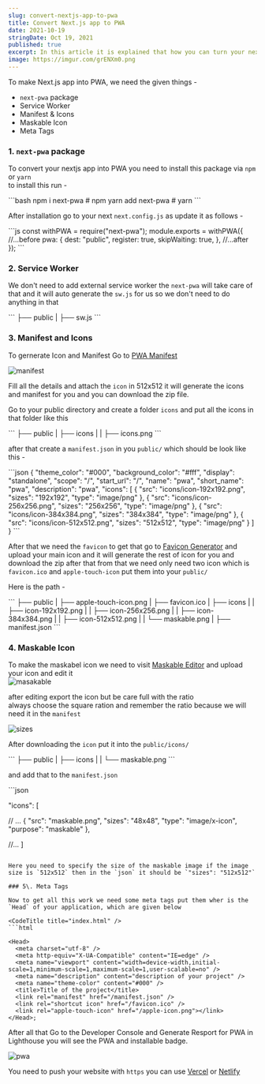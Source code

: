 ```yaml
---
slug: convert-nextjs-app-to-pwa
title: Convert Next.js app to PWA
date: 2021-10-19
stringDate: Oct 19, 2021
published: true
excerpt: In this article it is explained that how you can turn your next.js web app to Progressive Web App.
image: https://imgur.com/grENXm0.png
---
```


To make Next.js app into PWA, we need the given things -

- `next-pwa` package
- Service Worker
- Manifest & Icons
- Maskable Icon
- Meta Tags

### 1\. `next-pwa` package

To convert your nextjs app into PWA you need to install this package via `npm` or `yarn`  
to install this run -

<CodeTitle title="bash" />
```bash npm i next-pwa # npm yarn add next-pwa # yarn ```

After installation go to your next `next.config.js` as update it as follows -

<CodeTitle title="next.config.js" />
```js
const withPWA = require("next-pwa");
module.exports = withPWA({
  //...before
  pwa: {
    dest: "public",
    register: true,
    skipWaiting: true,
  },
  //...after
});
```

### 2\. Service Worker

We don't need to add external service worker the `next-pwa` will take care of that and it will auto generate the `sw.js` for us so we don't need to do anything in that

<CodeTitle title="directory" />
``` ├── public | ├── sw.js ```

### 3\. Manifest and Icons

To gernerate Icon and Manifest Go to [PWA Manifest](https://www.simicart.com/manifest-generator.html/)

![manifest](https://i.imgur.com/ILwfs0f.png)

Fill all the details and attach the `icon` in 512x512 it will generate the icons and manifest for you and you can download the zip file.

Go to your public directory and create a folder `icons` and put all the icons in that folder like this

<CodeTitle title="directory" />
``` ├── public | ├── icons | | ├── icons.png ```

after that create a `manifest.json` in you `public/` which should be look like this -

<CodeTitle title="manifest.json" />
```json
{
  "theme_color": "#000",
  "background_color": "#fff",
  "display": "standalone",
  "scope": "/",
  "start_url": "/",
  "name": "pwa",
  "short_name": "pwa",
  "description": "pwa",
  "icons": [
    {
      "src": "icons/icon-192x192.png",
      "sizes": "192x192",
      "type": "image/png"
    },
    {
      "src": "icons/icon-256x256.png",
      "sizes": "256x256",
      "type": "image/png"
    },
    {
      "src": "icons/icon-384x384.png",
      "sizes": "384x384",
      "type": "image/png"
    },
    {
      "src": "icons/icon-512x512.png",
      "sizes": "512x512",
      "type": "image/png"
    }
  ]
}
```

After that we need the `favicon` to get that go to [Favicon Generator](https://favicon.io/favicon-converter/) and upload your main icon and it will generate the rest of icon for you and download the zip after that from that we need only need two icon which is `favicon.ico` and `apple-touch-icon` put them into your `public/`

Here is the path -

<CodeTitle title="directory" />
``` ├── public | ├── apple-touch-icon.png | ├── favicon.ico | ├── icons | | ├── icon-192x192.png
| | ├── icon-256x256.png | | ├── icon-384x384.png | | ├── icon-512x512.png | | └──
maskable.png | ├── manifest.json ```

### 4\. Maskable Icon

To make the maskabel icon we need to visit [Maskable Editor](https://maskable.app/editor) and upload your icon and edit it  
![masakable](https://i.imgur.com/WBk9a7y.png)

after editing export the icon but be care full with the ratio  
always choose the square ration and remember the ratio because we will need it in the `manifest`

![sizes](https://i.imgur.com/iAIctjQ.png)

After downloading the `icon` put it into the `public/icons/`

<CodeTitle title="directory" />
``` ├── public | ├── icons | | └── maskable.png ```

and add that to the `manifest.json`

<CodeTitle title="manifest.json" />
```json

"icons": [

// ...
{
"src": "maskable.png",
"sizes": "48x48",
"type": "image/x-icon",
"purpose": "maskable"
},

//...
]

````

Here you need to specify the size of the maskable image if the image size is `512x512` then in the `json` it should be `"sizes": "512x512"`

### 5\. Meta Tags

Now to get all this work we need some meta tags put them wher is the `Head` of your application, which are given below

<CodeTitle title="index.html" />
```html

<Head>
  <meta charset="utf-8" />
  <meta http-equiv="X-UA-Compatible" content="IE=edge" />
  <meta name="viewport" content="width=device-width,initial-scale=1,minimum-scale=1,maximum-scale=1,user-scalable=no" />
  <meta name="description" content="description of your project" />
  <meta name="theme-color" content="#000" />
  <title>Title of the project</title>
  <link rel="manifest" href="/manifest.json" />
  <link rel="shortcut icon" href="/favicon.ico" />
  <link rel="apple-touch-icon" href="/apple-icon.png"></link>
</Head>;

````

After all that Go to the Developer Console and Generate Resport for PWA in Lighthouse you will see the PWA and installable badge.

![pwa](https://i.imgur.com/Txni6L6.png)

You need to push your website with `https` you can use [Vercel](https://vercel.com/) or [Netlify](https://www.netlify.com/)

